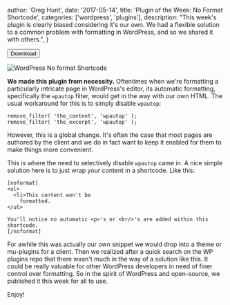 
  author: 'Greg Hunt',
  date: '2017-05-14',
  title: 'Plugin of the Week: No Format Shortcode',
  categories: ['wordpress', 'plugins'],
  description:
    "This week's plugin is clearly biased considering it's our own. We had a flexible solution to a common problem with formatting in WordPress, and so we shared it with others.",
}


<Button href="https://wordpress.org/plugins/no-format-shortcode/">
  Download
</Button>

<img
  src="https://img.ghunt.io/no-format-shortcode.png?fm=webp&width=1000"
  alt="WordPress No format Shortcode"
/>

**We made this plugin from necessity.** Oftentimes when we're formatting a particularly intricate page in WordPress's editor, its automatic formatting, specifically the `wpautop` filter, would get in the way with our own HTML. The usual workaround for this is to simply disable `wpautop`:

```
remove_filter( 'the_content', 'wpautop' );
remove_filter( 'the_excerpt', 'wpautop' );
```

However, this is a global change. It's often the case that most pages are authored by the client and we do in fact want to keep it enabled for them to make things more convenient.

This is where the need to selectively disable `wpautop` came in. A nice simple solution here is to just wrap your content in a shortcode. Like this:

```
[noformat]
<ul>
  <li>This content won't be
    formatted.
</ul>

You'll notice no automatic <p>'s or <br/>'s are added within this shortcode.
[/noformat]
```

For awhile this was actually our own snippet we would drop into a theme or mu-plugins for a client. Then we realized after a quick search on the WP plugins repo that there wasn't much in the way of a solution like this. It could be really valuable for other WordPress developers in need of finer control over formatting. So in the spirit of WordPress and open-source, we published it this week for all to use.

Enjoy!
